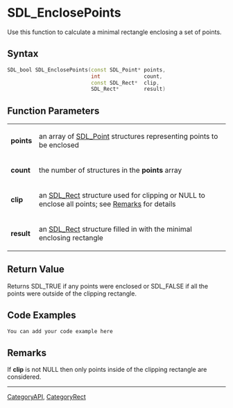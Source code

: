 
= SDL_EnclosePoints =
Use this function to calculate a minimal rectangle enclosing a set of points.


== Syntax ==
<syntaxhighlight lang='c++'>
SDL_bool SDL_EnclosePoints(const SDL_Point* points,
                           int              count,
                           const SDL_Rect*  clip,
                           SDL_Rect*        result)
</syntaxhighlight>

== Function Parameters ==
{|
|'''points'''
|an array of [[SDL_Point]] structures representing points to be enclosed
|-
|'''count'''
|the number of structures in the '''points''' array
|-
|'''clip'''
|an [[SDL_Rect]] structure used for clipping or NULL to enclose all points; see [[#Remarks|Remarks]] for details
|-
|'''result'''
|an [[SDL_Rect]] structure filled in with the minimal enclosing rectangle
|}


== Return Value ==
Returns SDL_TRUE if any points were enclosed or SDL_FALSE if all the points were outside of the clipping rectangle.

== Code Examples ==
<syntaxhighlight lang='c++'>
You can add your code example here
</syntaxhighlight>

== Remarks ==
If '''clip''' is not NULL then only points inside of the clipping rectangle are considered.

----
[[CategoryAPI]], [[CategoryRect]]

